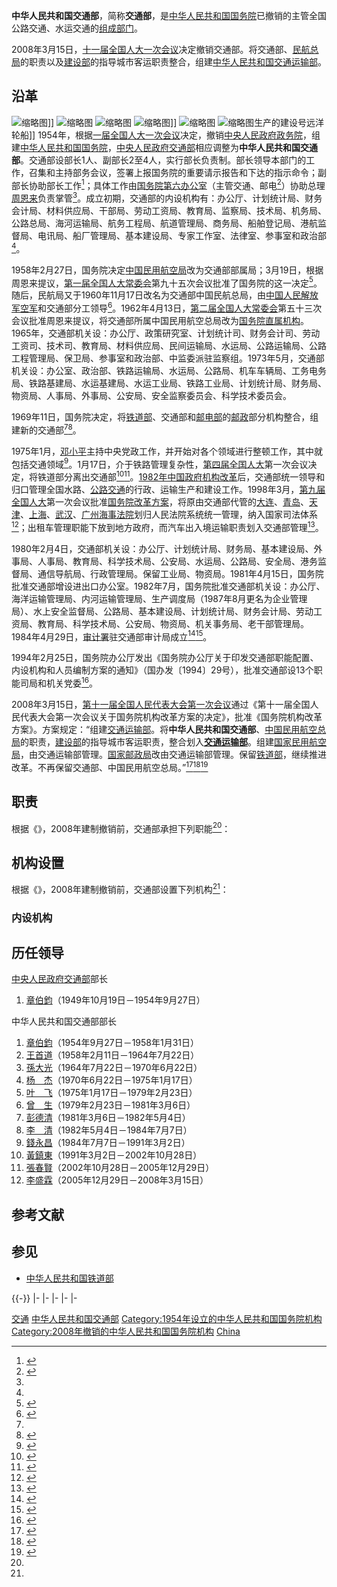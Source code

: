 {{Infobox PRCG
|机构名称 = 中华人民共和国交通部
|标志1 = National Emblem of the People's Republic of China (2).svg
|上级机构 = [[中华人民共和国国务院|中华人民共和国国务院]]
|机构类型 = [[国务院组成部门|国务院组成部门]]
|行政级别 = 正部级
|职位1 = 
|人员1 = 
|成立时间 =  1954年9月
|撤销时间 =2008年3月15日
|接替者 = [[中华人民共和国交通运输部|中华人民共和国交通运输部]]
|场所1 = 交通部大楼
|地址1 = [[北京市|北京市]][[东城区_(北京市)|东城区]][[建国门内大街|建国门内大街]]11号
|image1 = Beijing building pic 1.jpg
|width1 = 250px
|caption1 = 原交通部大楼
}}
'''中华人民共和国交通部'''，简称'''交通部'''，是[[中华人民共和国国务院|中华人民共和国国务院]]已撤销的主管全国公路交通、水运交通的[[国务院组成部门|组成部门]]。

2008年3月15日，[[第十一届全国人民代表大会第一次会议|十一届全国人大一次会议]]决定撤销交通部。将交通部、[[中国民用航空总局|民航总局]]的职责以及[[中华人民共和国建设部|建设部]]的指导城市客运职责整合，组建[[中华人民共和国交通运输部|中华人民共和国交通运输部]]。

== 沿革 ==
[[File:1965-02_1965_新疆天山公路.jpg|缩略图]]]]
[[File:1962-05_1962年_海南岛尖峰岭公路.jpg|缩略图]]
[[File:1965-11_1965_拉萨大桥通车.jpg|缩略图]]
[[File:1963-01_1963年_南堡铁路.jpg|缩略图]]]]
[[File:1962-06_1962年_罗家桥打捞沉船.jpg|缩略图]]
[[File:1965-3_1964年_上海江南造船厂_建设号远洋轮船.jpg|缩略图]]生产的建设号远洋轮船]]
1954年，根据[[一届全国人大一次会议|一届全国人大一次会议]]决定，撤销[[中央人民政府政务院|中央人民政府政务院]]，组建[[中华人民共和国国务院|中华人民共和国国务院]]，[[中央人民政府交通部|中央人民政府交通部]]相应调整为'''中华人民共和国交通部'''。交通部设部长1人、副部长2至4人，实行部长负责制。部长领导本部门的工作，召集和主持部务会议，签署上报国务院的重要请示报告和下达的指示命令；副部长协助部长工作<ref>{{Cite book|title=中华法学大辞典 宪法学卷|last=许崇德主编|first=|publisher=北京：[[中国检察出版社|中国检察出版社]]|date=1995-03|isbn=7-80086-280-1|location=|pages=824}}</ref>；具体工作由[[国务院第六办公室|国务院第六办公室]]（主管交通、邮电<ref>{{Cite book|title=毛泽东纪事 1893-1976 下|last=李新芝、郑明俊主编|first=|publisher=北京：[[中央文献出版社|中央文献出版社]]|date=2013-01|isbn=978-7-5073-3609-2|location=|pages=658}}</ref>）协助总理[[周恩来|周恩来]]负责掌管<ref name=u5 />。成立初期，交通部的内设机构有：办公厅、计划统计局、财务会计局、材料供应局、干部局、劳动工资局、教育局、监察局、技术局、机务局、公路总局、海河运输局、航务工程局、航道管理局、商务局、船舶登记局、港航监督局、电讯局、船厂管理局、基本建设局、专家工作室、法律室、参事室和政治部<ref name=u5 />。

1958年2月27日，国务院决定[[中国民用航空局|中国民用航空局]]改为交通部部属局；3月19日，根据周恩来提议，[[第一届全国人民代表大会常务委员会|第一届全国人大常委会]]第九十五次会议批准了国务院的这一决定<ref>{{Cite book|title=中国民用航空志 东北地区卷|last=徐奇长主编|first=|publisher=北京：[[中国民航出版社|中国民航出版社]]|date=2007-11|isbn=7-80110-798-5|location=|pages=47}}</ref>。随后，民航局又于1960年11月17日改名为交通部中国民航总局，由[[中国人民解放军空军|中国人民解放军空军]]和交通部分工领导<ref>{{Cite book|title=民航简史|last=李永编著|first=|publisher=北京：[[中国民航出版社|中国民航出版社]]|date=2010-08|isbn=978-7-80110-996-5|location=|pages=63}}</ref>。1962年4月13日，[[第二届全国人大常委会|第二届全国人大常委会]]第五十三次会议批准周恩来提议，将交通部所属中国民用航空总局改为[[国务院直属机构|国务院直属机构]]。1965年，交通部机关设：办公厅、政策研究室、计划统计司、财务会计司、劳动工资司、技术司、教育局、材料供应局、民间运输局、水运局、公路运输局、公路工程管理局、保卫局、参事室和政治部、中监委派驻监察组。1973年5月，交通部机关设：办公室、政治部、铁路运输局、水运局、公路局、机车车辆局、工务电务局、铁路基建局、水运基建局、水运工业局、铁路工业局、计划统计局、财务局、物资局、人事局、外事局、公安局、安全监察委员会、科学技术委员会。

1969年11日，国务院决定，将[[中华人民共和国铁道部|铁道部]]、交通部和[[中华人民共和国邮电部|邮电部]]的[[中国邮政|邮政]]部分机构整合，组建新的交通部<ref name=hs/><ref name=u5>{{Cite book|title=中华人民共和国中央政府机构 1949-1990|author=苏尚尧|publisher=北京：[[经济科学出版社|经济科学出版社]]|date=1993-03|isbn=7-5058-0504-5|location=|pages=269-274}}</ref>。

1975年1月，[[邓小平|邓小平]]主持中央党政工作，并开始对各个领域进行整顿工作，其中就包括交通领域<ref>{{Cite book|title=新中国行政体制沿革|author=许超|publisher=北京：[[世界知识出版社|世界知识出版社]]|date=2012-04|isbn=978-7-5012-4223-8|location=|pages=28}}</ref>。1月17日，介于铁路管理复杂性，[[第四届全国人民代表大会|第四届全国人大]]第一次会议决定，将铁道部分离出交通部<ref>{{Cite book|title=中国行政改革概论|author=许放|publisher=北京：[[冶金工业出版社|冶金工业出版社]]|date=2012-03|isbn=978-7-5024-5868-3|location=|pages=85}}</ref><ref>{{Cite book|title=政府机构改革及运作全书|author=[[刘国光|刘国光]]|author2=[[邢贲思|邢贲思]]|author3=[[杨启先|杨启先]]|publisher=北京：[[中共中央党校出版社|中共中央党校出版社]]|date=1998-04|isbn=7-5035-1781-6|location=|pages=108-109}}</ref>。[[国务院机构改革#赵紫阳时期——1982年|1982年中国政府机构改革]]后，交通部统一领导和归口管理全国水路、[[中华人民共和国公路交通|公路交通]]的行政、运输生产和建设工作。1998年3月，[[第九届全国人民代表大会|第九届全国人大]]第一次会议批准[[国务院机构改革#朱镕基时期——1998年|国务院改革方案]]，将原由交通部代管的[[中华人民共和国大连海事法院|大连]]、[[中华人民共和国青岛海事法院|青岛]]、[[中华人民共和国天津海事法院|天津]]、[[中华人民共和国上海海事法院|上海]]、[[中华人民共和国武汉海事法院|武汉]]、[[中华人民共和国广州海事法院|广州海事法院]]划归人民法院系统统一管理，纳入国家司法体系<ref>{{Cite book|title=干部人才工作常用文件选编 上|last=中共辽宁省委组织部编|first=|publisher=沈阳：[[辽宁人民出版社|辽宁人民出版社]]|year=2007.12|isbn=978-7-205-06250-7|location=|pages=359-365}}</ref>；出租车管理职能下放到地方政府，而汽车出入境运输职责划入交通部管理<ref name="hs">{{Cite book|title=中华人民共和国政府机构五十年|last=[[国家行政学院|国家行政学院]]编著|first=|publisher=北京：[[党建读物出版社|党建读物出版社]]|year=2000.06|isbn=7-80098-406-0|location=|pages=116-117}}</ref>。

1980年2月4日，交通部机关设：办公厅、计划统计局、财务局、基本建设局、外事局、人事局、教育局、科学技术局、公安局、水运局、公路局、安全局、港务监督局、通信导航局、行政管理局。保留工业局、物资局。1981年4月15日，国务院批准交通部增设进出口办公室。1982年7月，国务院批准交通部机关设：办公厅、海洋运输管理局、内河运输管理局、生产调度局（1987年8月更名为企业管理局）、水上安全监督局、公路局、基本建设局、计划统计局、财务会计局、劳动工资局、教育局、科学技术局、公安局、物资局、机关事务局、老干部管理局。1984年4月29日，[[审计署|审计署]]驻交通部审计局成立<ref>{{Cite book|title=中国审计年鉴 1989-1993|last=《中国审计年鉴》编辑委员会编|first=|publisher=北京：中国审计出版社|year=1994.12|isbn=7-80064-344-1|location=|pages=297}}</ref><ref>{{Cite book|title=审计法与审计实务全书|last=审计法与审计实务全书编委会编写|first=|publisher=北京：[[北京燕山出版社|北京燕山出版社]]|year=1995.06|isbn=7-5402-0142-8|location=|pages=667}}</ref>。

1994年2月25日，国务院办公厅发出《国务院办公厅关于印发交通部职能配置、内设机构和人员编制方案的通知》（国办发〔1994〕29号），批准交通部设13个职能司局和机关党委<ref name="报道0417A">{{cite web |author1=国务院办公厅 |title=国务院办公厅关于印发交通部职能配置、内设机构和人员编制方案的通知 |url=http://www.gov.cn/zhengce/content/2010-11/12/content_7892.htm |website=中国政府网 |accessdate=2019-04-17 |location=北京 |language=zh-cn |archive-date=2020-08-24 |archive-url=https://web.archive.org/web/20200824023454/http://www.gov.cn/zhengce/content/2010-11/12/content_7892.htm |dead-url=no }}</ref>。

2008年3月15日，[[第十一届全国人民代表大会第一次会议|第十一届全国人民代表大会第一次会议]]通过《第十一届全国人民代表大会第一次会议关于国务院机构改革方案的决定》，批准《国务院机构改革方案》。方案规定：“组建[[中华人民共和国交通运输部|交通运输部]]。将'''中华人民共和国交通部'''、[[中国民用航空总局|中国民用航空总局]]的职责，[[中华人民共和国建设部|建设部]]的指导城市客运职责，整合划入[[中华人民共和国交通运输部|'''交通运输部''']]。组建[[中国民用航空局|国家民用航空局]]，由交通运输部管理。[[国家邮政局|国家邮政局]]改由交通运输部管理。保留[[中华人民共和国铁道部|铁道部]]，继续推进改革。不再保留交通部、中国民用航空总局。”<ref>{{Cite web  |url =http://www.npc.gov.cn/npc/xinwen/syxw/2008-03/12/content_1413911.htm  |title =关于国务院机构改革方案的说明——2008年3月11日在第十一届全国人民代表大会第一次会议上  |author =华建敏  |date =2008-03-11  |publisher =中国人大网  |language =  |accessdate =  |quote =  |archive-url =https://web.archive.org/web/20180320170547/http://www.npc.gov.cn/npc/xinwen/syxw/2008-03/12/content_1413911.htm  |archive-date =2018年3月20日  |dead-url =yes  }}</ref><ref>{{Cite web |url = http://www.gov.cn/2008lh/content_921411.htm |title = 两会授权发布：国务院机构改革方案 |author =  |date = 2008-03-15 |publisher = 中国政府网 |language =  |accessdate =  |quote =  |archive-url = https://web.archive.org/web/20180126012934/http://www.gov.cn/2008lh/content_921411.htm |archive-date = 2018-01-26 |dead-url = no }}</ref><ref>{{Cite web|url = http://www.gov.cn/2008lh/content_921283.htm|title = 十一届人大一次会议关于国务院机构改革方案决定|author = |date = 2008-03-15|publisher = 中国政府网|language = |accessdate = |quote = |archive-url = https://web.archive.org/web/20180320172551/http://www.gov.cn/2008lh/content_921283.htm|archive-date = 2018-03-20|dead-url = no}}</ref>

== 职责 ==
根据《{{s|交通部职责配置、内设机构和人员编制方案}}》，2008年建制撤销前，交通部承担下列职能<ref name="报道0417A"/>：
{{columns-list|2|
# 根据国民经济和社会发展需要，制订全国公路和水路交通行业发展战略、方针、政策和法规，并监督执行。
# 根据国家的总体布局，组织编制全国公路和水路交通行业发展规划，制订固定资产投资、运输生产、工业、科技、教育中长期计划和年度计划，并监督实施。
# 负责公路、水路交通的行业管理和运输组织管理，对关系国计民生的重点物资运输、紧急物资运输进行必要的调控，组织重点交通工程建设的实施。
# 会同有关部门培育和管理交通运输市场和交通基础设施建设市场，建立完善信息、服务体系，引导交通运输业优化结构、协调发展。
# 负责全国公路及其设施的建设、养护、管理和规费稽征，负责汽车维修市场、汽车驾驶学校和驾驶员培训工作的行业管理，指导城乡客、货运输的衔接协调工作。
# 负责全国港航设施的建设、养护、管理和规费稽征，负责水上港航监督、船舶及海上设施检验、通信导航、救助打捞、船舶代理、外轮理货、港口、航道和港航设施建设使用岸线的行业管理。
# 指导交通行业的体制改革和企业管理工作，负责部属单位国有资产的管理和保值增值的监督。
# 指导交通行业的精神文明建设和职工队伍建设，组织、指导交通行业人才预测、教育、培训、交流和劳动工资工作，管理部属单位的主要领导干部，管理和指导交通系统的公安工作。
# 负责多边和双边政府间有关交通方面的涉外工作，负责利用外资、开展国际交通合作与交流工作，归口管理公路、水路方面与国际组织有关的事宜，维护我国公路和水路运输权益。
# 制订交通科技政策、技术标准和规范，组织重大科技开发，推动行业科技进步。负责归口的交通工业产品认证和质量监督。
# 协同或会同有关部门制定投资、价格、税收、信贷、劳动工资、外汇和其他有关交通行业的经济政策。
# 承办国务院交办的其他事项。
}}

== 机构设置 ==
根据《{{s|交通部职责配置、内设机构和人员编制方案}}》，2008年建制撤销前，交通部设置下列机构<ref name="报道0417A"/>：
=== 内设机构 ===
{{columns-list|2|
* [[交通部办公厅|办公厅]]
* [[交通部体改法规司|体改法规司（精神文明建设办公室）]]
* [[交通部综合计划司|综合计划司]]
* [[交通部财务会计司|财务会计司]]
* [[交通部人事劳动司|人事劳动司]]
* [[交通部公路管理司|公路管理司]]
* [[交通部水运管理司|水运管理司]]
* [[交通部基建管理司|基建管理司]]
* [[交通部科学技术司|科学技术司]]
* [[交通部教育司|教育司]]
* [[交通部外事司|外事司]]
* [[交通运输部海事局|安全监督局（中华人民共和国港务监督局）]]
* [[交通运输部公安局|公安局]]
* [[中国共产党交通部机关委员会|机关党委]]
}}

== 历任领导 ==
; [[中央人民政府交通部|中央人民政府交通部]]部长
# [[章伯鈞|章伯鈞]]（1949年10月19日－1954年9月27日）

; 中华人民共和国交通部部长
# [[章伯鈞|章伯鈞]]（1954年9月27日－1958年1月31日）
# [[王首道|王首道]]（1958年2月11日－1964年7月22日）
# [[孫大光_(1917年)|孫大光]]（1964年7月22日－1970年6月22日）
# [[杨杰_(巨鹿)|杨　杰]]（1970年6月22日－1975年1月17日）
# [[葉飛|叶　飞]]（1975年1月17日－1979年2月23日）
# [[曾生|曾　生]]（1979年2月23日－1981年3月6日）
# [[彭德清|彭德清]]（1981年3月6日－1982年5月4日）
# [[李清_(部長)|李　清]]（1982年5月4日－1984年7月7日）
# [[錢永昌|錢永昌]]（1984年7月7日－1991年3月2日）
# [[黃鎮東|黃鎮東]]（1991年3月2日－2002年10月28日）
# [[張春賢|張春賢]]（2002年10月28日－2005年12月29日）
# [[李盛霖|李盛霖]]（2005年12月29日－2008年3月15日）

== 参考文献 ==
{{Reflist|30em}}

== 参见 ==
* [[中华人民共和国铁道部|中华人民共和国铁道部]]

{{-}}
{{s-start}}
{{s-off|[[国务院组成部门|国务院组成部门]]}}
{{s-before|[[中央人民政府交通部|中央人民政府交通部]]|rows=2}}
{{s-title|国务院交通部门|1954年9月至2008年3月15日}}
{{s-after|[[中华人民共和国交通运输部|中华人民共和国交通运输部]]}}
|-
{{s-title|国务院道路交通安全管理部门|1954年9月至1986年12月29日}}
{{s-after|[[中华人民共和国公安部|中华人民共和国公安部]]}}
|-
{{s-before|[[中央人民政府交通部|中央人民政府交通部]]<hr>[[中华人民共和国公安部|中华人民共和国公安部]]|rows=5}}
{{s-title|国务院路政执法部门|1954年9月至1986年10月7日<hr>1992年3月31日至2008年3月15日}}
{{s-after|[[中华人民共和国公安部|中华人民共和国公安部]]<hr>[[中华人民共和国交通运输部|中华人民共和国交通运输部]]|rows=5}}
{{s-title|国务院运政执法部门|1954年9月至1986年10月7日<hr>1992年3月31日至2008年3月15日}}
|-
{{s-title|国务院公路标志标线设置和管理部门|1954年9月至1986年10月7日<hr>1993年12月10日至2008年3月15日}}
|-
{{s-title|国务院机动车驾驶培训行业主管部门|1954年9月至1986年10月7日<hr>1993年12月10日至2008年3月15日}}
|-
{{s-title|国务院机动车维修行业主管部门|1954年9月至1986年10月7日<hr>1993年12月10日至2008年3月15日}}
{{s-end}}
{{国务院/10}}
{{国务院/9}}
{{国务院/8}}
{{国务院/7}}
{{国务院/6}}
{{国务院/5}}
{{国务院/4}}
{{国务院/3}}
{{国务院/2}}
{{国务院/1}}
{{1954年中华人民共和国国务院}}
{{1955年中华人民共和国国务院}}
{{1956年中华人民共和国国务院}}
{{1957年中华人民共和国国务院}}

[[Category:国务院已撤销各部|交通]]
[[Category:中华人民共和国交通部|]]
[[Category:1954年设立的中华人民共和国国务院机构|Category:1954年设立的中华人民共和国国务院机构]]
[[Category:2008年撤销的中华人民共和国国务院机构|Category:2008年撤销的中华人民共和国国务院机构]]
[[Category:交通部门|China]]